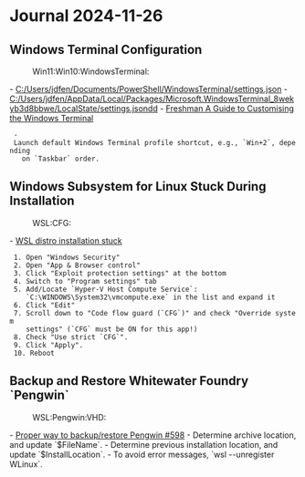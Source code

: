 = Journal 2024-11-26 =

== Windows Terminal Configuration ==
:Win11:Win10:WindowsTerminal:

- [[file:C:/Users/jdfen/Documents/PowerShell/WindowsTerminal/settings.json|C:/Users/jdfen/Documents/PowerShell/WindowsTerminal/settings.json]]
- [[file:C:/Users/jdfen/AppData/Local/Packages/Microsoft.WindowsTerminal_8wekyb3d8bbwe/LocalState/settings.jsondd|C:/Users/jdfen/AppData/Local/Packages/Microsoft.WindowsTerminal_8wekyb3d8bbwe/LocalState/settings.jsondd]]
- [[https://freshman.tech/windows-terminal-guide/|Freshman A Guide to Customising the Windows Terminal]]
  - Launch default Windows Terminal profile shortcut, e.g., `Win+2`, depending
    on `Taskbar` order.

== Windows Subsystem for Linux Stuck During Installation ==
:WSL:CFG:

- [[https://github.com/microsoft/WSL/issues/6405|WSL distro installation stuck]]
  1. Open "Windows Security"
  2. Open "App & Browser control"
  3. Click "Exploit protection settings" at the bottom
  4. Switch to "Program settings" tab
  5. Add/Locate `Hyper-V Host Compute Service`:
     `C:\WINDOWS\System32\vmcompute.exe` in the list and expand it
  6. Click "Edit"
  7. Scroll down to "Code flow guard (`CFG`)" and check "Override system
     settings" (`CFG` must be ON for this app!)
  8. Check "Use strict `CFG`".
  9. Click "Apply".
  10. Reboot

== Backup and Restore Whitewater Foundry `Pengwin` ==
:WSL:Pengwin:VHD:

- [[https://github.com/WhitewaterFoundry/Pengwin/issues/598#top|Proper way to backup/restore Pengwin #598]]
- Determine archive location, and update `$FileName`.
- Determine previous installation location, and update `$InstallLocation`.
- To avoid error messages, `wsl --unregister WLinux`.

{{{powershell
# wsl --export <Distro> <FileName[.tar|.vhdx]> [--vhd]
# VHD (Virtual Hard Disk) is a file-based virtual disk that represents a Linux
# file system.
$FileName = "$env:USERPROFILE\Downloads\WLinux.vhdx"
wsl --export WLinux "$FileName" --vhd

# wsl --import <Distro> <InstallLocation> <FileName> [Options]
#   [--version <1|2>]
#   [--vhd]
$InstallLocation = Get-Item -Path ("$env:LOCALAPPDATA\" +
  "Packages\WhitewaterFoundryLtd.Co.16571368D6CFF_kd1vv0z0vy70w\LocalState\")
$FileName = Get-Item -Path "$env:USERPROFILE\Downloads\WLinux.vhdx"

wsl --import WLinux "$InstallLocation" "$FileName" --version 2 --vhd
pengwin.exe config --default-user jdfen
}}}
